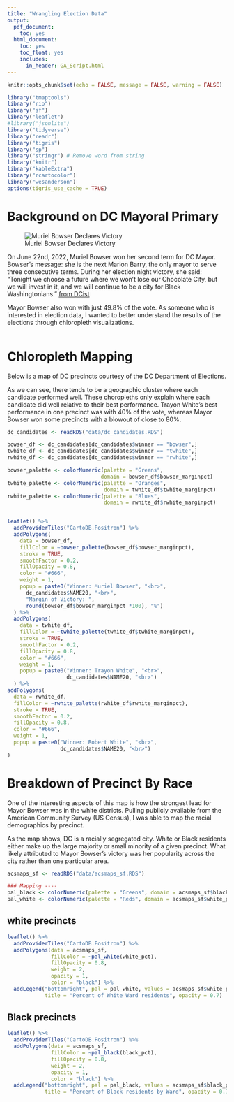 ```yaml
---
title: "Wrangling Election Data"
output:
  pdf_document:
    toc: yes
  html_document:
    toc: yes
    toc_float: yes
    includes:
      in_header: GA_Script.html
---
```


```r
knitr::opts_chunk$set(echo = FALSE, message = FALSE, warning = FALSE)
```

```r
library("tmaptools")
library("rio")
library("sf")
library("leaflet")
#library("jsonlite")
library("tidyverse")
library("readr")
library("tigris")
library("sp")
library("stringr") # Remove word from string
library("knitr")
library("kableExtra")
library("rcartocolor")
library("wesanderson")
options(tigris_use_cache = TRUE)

```
# Background on DC Mayoral Primary


![Muriel Bowser Declares Victory](https://dcist.com/wp-content/uploads/sites/3/2022/06/MurielBowser2-1536x1025.jpeg)

On June 22nd, 2022, Muriel Bowser won her second term for DC Mayor. Bowser's message: she is the next Marion Barry, the only mayor to serve three consecutive terms. During her election night victory, she said: "Tonight we choose a future where we won’t lose our Chocolate City, but we will invest in it, and we will continue to be a city for Black Washingtonians. ” [from DCist](https://dcist.com/story/22/06/21/dc-2022-primary-election-results-bowser-victory/)

Mayor Bowser also won with just 49.8% of the vote. As someone who is interested in election data, I wanted to better understand the results of the elections through chloropleth visualizations. 


```r


```


# Chloropleth Mapping 

Below is a map of DC precincts courtesy of the DC Department of Elections.

As we can see, there tends to be a geographic cluster where each candidate performed well. These choropleths only explain where each candidate did well relative to their best performance. Trayon White's best performance in one precinct was with 40% of the vote, whereas Mayor Bowser won some precincts with a blowout of close to 80%.


```r

dc_candidates <- readRDS("data/dc_candidates.RDS")

bowser_df <- dc_candidates[dc_candidates$winner == "bowser",]
twhite_df <- dc_candidates[dc_candidates$winner == "twhite",]
rwhite_df <- dc_candidates[dc_candidates$winner == "rwhite",]

bowser_palette <- colorNumeric(palette = "Greens", 
                              domain = bowser_df$bowser_marginpct)
twhite_palette <- colorNumeric(palette = "Oranges", 
                               domain = twhite_df$twhite_marginpct)
rwhite_palette <- colorNumeric(palette = "Blues", 
                               domain = rwhite_df$rwhite_marginpct)


leaflet() %>%
  addProviderTiles("CartoDB.Positron") %>%
  addPolygons(
    data = bowser_df,
    fillColor = ~bowser_palette(bowser_df$bowser_marginpct),
    stroke = TRUE,
    smoothFactor = 0.2,
    fillOpacity = 0.8,
    color = "#666",
    weight = 1,
    popup = paste0("Winner: Muriel Bowser", "<br>",
      dc_candidates$NAME20, "<br>",
      "Margin of Victory: ", 
      round(bowser_df$bowser_marginpct *100), "%") 
  ) %>%
  addPolygons(
    data = twhite_df,
    fillColor = ~twhite_palette(twhite_df$twhite_marginpct),
    stroke = TRUE,
    smoothFactor = 0.2,
    fillOpacity = 0.8,
    color = "#666",
    weight = 1,
    popup = paste0("Winner: Trayon White", "<br>",
                   dc_candidates$NAME20, "<br>")
  ) %>% 
addPolygons(
  data = rwhite_df,
  fillColor = ~rwhite_palette(rwhite_df$rwhite_marginpct),
  stroke = TRUE,
  smoothFactor = 0.2,
  fillOpacity = 0.8,
  color = "#666",
  weight = 1, 
  popup = paste0("Winner: Robert White", "<br>",
                 dc_candidates$NAME20, "<br>")
)
```

# Breakdown of Precinct By Race {.tabset}

One of the interesting aspects of this map is how the strongest lead for Mayor Bowser was in the white districts. Pulling publicly available from the American Community Survey (US Census), I was able to map the racial demographics by precinct.

As the map shows, DC is a racially segregated city. White or Black residents either make up the large majority or small minority of a given precinct. What likely attributed to Mayor Bowser's victory was her popularity across the city rather than one particular area. 

```r

acsmaps_sf <- readRDS("data/acsmaps_sf.RDS")

### Mapping ----
pal_black <- colorNumeric(palette = "Greens", domain = acsmaps_sf$black_pct)
pal_white <- colorNumeric(palette = "Reds", domain = acsmaps_sf$white_pct)
```

## white precincts
```r
leaflet() %>% 
  addProviderTiles("CartoDB.Positron") %>% 
  addPolygons(data = acsmaps_sf,
              fillColor = ~pal_white(white_pct),
              fillOpacity = 0.8,
              weight = 2, 
              opacity = 1,
              color = "black") %>% 
  addLegend("bottomright", pal = pal_white, values = acsmaps_sf$white_pct, 
            title = "Percent of White Ward residents", opacity = 0.7)
```

## Black precincts
```r
leaflet() %>% 
  addProviderTiles("CartoDB.Positron") %>% 
  addPolygons(data = acsmaps_sf,
              fillColor = ~pal_black(black_pct),
              fillOpacity = 0.8,
              weight = 2, 
              opacity = 1,
              color = "black") %>% 
  addLegend("bottomright", pal = pal_black, values = acsmaps_sf$black_pct, 
            title = "Percent of Black residents by Ward", opacity = 0.7)
```
